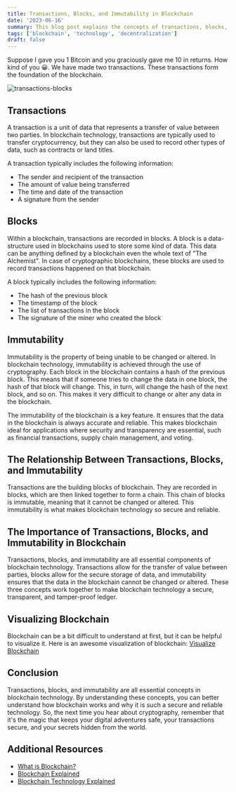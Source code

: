 ```yaml
---
title: Transactions, Blocks, and Immutability in Blockchain
date: '2023-06-16'
summary: This blog post explains the concepts of transactions, blocks, and immutability in blockchain technology in detail.
tags: ['blockchain', 'technology', 'decentralization']
draft: false
---
```


Suppose I gave you 1 Bitcoin and you graciously gave me 10 in returns. How kind of you 😀. We have made two transactions. These transactions form the foundation of the blockchain.

![transactions-blocks](/static/images/blog/transactions-blocks.jpeg)

## Transactions

A transaction is a unit of data that represents a transfer of value between two parties. In blockchain technology, transactions are typically used to transfer cryptocurrency, but they can also be used to record other types of data, such as contracts or land titles.

A transaction typically includes the following information:

- The sender and recipient of the transaction
- The amount of value being transferred
- The time and date of the transaction
- A signature from the sender

## Blocks

Within a blockchain, transactions are recorded in blocks. A block is a data-structure used in blockchains used to store some kind of data. This data can be anything defined by a blockchain even the whole text of "The Alchemist". In case of cryptographic blockchains, these blocks are used to record transactions happened on that blockchain.

A block typically includes the following information:

- The hash of the previous block
- The timestamp of the block
- The list of transactions in the block
- The signature of the miner who created the block

## Immutability

Immutability is the property of being unable to be changed or altered. In blockchain technology, immutability is achieved through the use of cryptography. Each block in the blockchain contains a hash of the previous block. This means that if someone tries to change the data in one block, the hash of that block will change. This, in turn, will change the hash of the next block, and so on. This makes it very difficult to change or alter any data in the blockchain.

The immutability of the blockchain is a key feature. It ensures that the data in the blockchain is always accurate and reliable. This makes blockchain ideal for applications where security and transparency are essential, such as financial transactions, supply chain management, and voting.

## The Relationship Between Transactions, Blocks, and Immutability

Transactions are the building blocks of blockchain. They are recorded in blocks, which are then linked together to form a chain. This chain of blocks is immutable, meaning that it cannot be changed or altered. This immutability is what makes blockchain technology so secure and reliable.

## The Importance of Transactions, Blocks, and Immutability in Blockchain

Transactions, blocks, and immutability are all essential components of blockchain technology. Transactions allow for the transfer of value between parties, blocks allow for the secure storage of data, and immutability ensures that the data in the blockchain cannot be changed or altered. These three concepts work together to make blockchain technology a secure, transparent, and tamper-proof ledger.

## Visualizing Blockchain

Blockchain can be a bit difficult to understand at first, but it can be helpful to visualize it. Here is an awesome visualization of blockchain: [Visualize Blockchain](https://andersbrownworth.com/blockchain/blockchain)

## Conclusion

Transactions, blocks, and immutability are all essential concepts in blockchain technology. By understanding these concepts, you can better understand how blockchain works and why it is such a secure and reliable technology. So, the next time you hear about cryptography, remember that it's the magic that keeps your digital adventures safe, your transactions secure, and your secrets hidden from the world.

## Additional Resources

- [What is Blockchain?](https://www.investopedia.com/terms/b/blockchain.asp)
- [Blockchain Explained](https://www.ibm.com/blockchain/what-is-blockchain)
- [Blockchain Technology Explained](https://www.youtube.com/watch?v=SSo_EIwHSd4)
